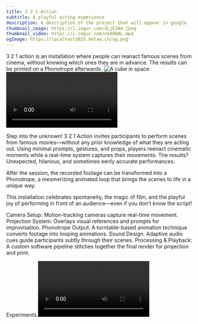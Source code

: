```yaml
---
title: 3 2 1 Action
subtitle: A playful acting experience
description: A description of the project that will appear in google
thumbnail_image: https://i.imgur.com/dLjE34A.jpeg
thumbnail_video: https://i.imgur.com/nSA9QAL.mp4
ogImage: https://localhost2025.metaa.ch/og.png
---
```



<Vimeo vimeoID="1019560381" />
<Container>
  <BigText>
    3 2 1 action is an installation where people can reanact famous scenes from
    cinema, without knowing which ones they are in advance. The results can be
    printed on a Phonotrope afterwards.
  </BigText>
</Container>

<Grid cols="2">
  <Image src="https://i.imgur.com/dLjE34A.jpeg" alt="A cube in space" />
  <Video src="https://i.imgur.com/nSA9QAL.mp4" />
</Grid>

<Section title="Description">

Step into the unknown! 3 2 1 Action invites participants to perform scenes from famous movies—without any prior knowledge of what they are acting out. Using minimal prompts, gestures, and props, players reenact cinematic moments while a real-time system captures their movements. The results? Unexpected, hilarious, and sometimes eerily accurate performances.

After the session, the recorded footage can be transformed into a Phonotrope, a mesmerizing animated loop that brings the scenes to life in a unique way.

This installation celebrates spontaneity, the magic of film, and the playful joy of performing in front of an audience—even if you don’t know the script!

</Section>

<Section title="Technical Materials">

Camera Setup: Motion-tracking cameras capture real-time movement.
Projection System: Overlays visual references and prompts for improvisation.
Phonotrope Output: A turntable-based animation technique converts footage into looping animations.
Sound Design: Adaptive audio cues guide participants subtly through their scenes.
Processing & Playback: A custom software pipeline stitches together the final render for projection and print.

</Section>

<Container>
<Heading class="tib-rp">Experiments</Heading>

<Grid cols={4}>
  <Video src="https://i.imgur.com/nSA9QAL.mp4" />
  <Video src="https://i.imgur.com/nSA9QAL.mp4" />
  <Video src="https://i.imgur.com/nSA9QAL.mp4" />
  <Video src="https://i.imgur.com/nSA9QAL.mp4" />
  <Video src="https://i.imgur.com/nSA9QAL.mp4" />
  <Video src="https://i.imgur.com/nSA9QAL.mp4" />
  <Video src="https://i.imgur.com/nSA9QAL.mp4" />
  <Video src="https://i.imgur.com/nSA9QAL.mp4" />
</Grid>

</Container>
